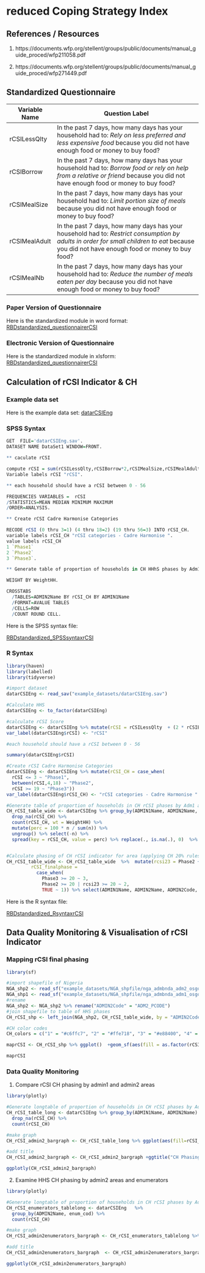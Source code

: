 # reduced Coping Strategy Index 

## References / Resources

1. https://documents.wfp.org/stellent/groups/public/documents/manual_guide_proced/wfp211058.pdf

2. https://documents.wfp.org/stellent/groups/public/documents/manual_guide_proced/wfp271449.pdf

## Standardized Questionnaire

Variable Name | Question Label 
---- | ------------- 
rCSILessQlty | In the past 7 days, how many days has your household had to: *Rely on less preferred and less expensive food* because you did not have enough food or money to buy food?
rCSIBorrow | In the past 7 days, how many days has your household had to: *Borrow food or rely on help from a relative or friend* because you did not have enough food or money to buy food?
rCSIMealSize | In the past 7 days, how many days has your household had to: *Limit portion size of meals* because you did not have enough food or money to buy food?
rCSIMealAdult  | In the past 7 days, how many days has your household had to: *Restrict consumption by adults in order for small children to eat* because you did not have enough food or money to buy food?
rCSIMealNb | In the past 7 days, how many days has your household had to: *Reduce the number of meals eaten per day* because you did not have enough food or money to buy food?


### Paper Version of Questionnaire

Here is the standardized module in word format:
[RBDstandardized_questionnairerCSI](https://github.com/WFP-VAM/RBD_FS_CH_guide_EN/blob/master/questionnaires/RBDstandardized_questionnairerCSI.docx) 

### Electronic Version of Questionnaire

Here is the standardized module in xlsform:
[RBDstandardized_questionnairerCSI](https://github.com/WFP-VAM/RBD_FS_CH_guide_EN/blob/master/questionnaires/RBDstandardized_questionnairerCSI.xlsx) 


## Calculation of rCSI Indicator & CH 

### Example data set

Here is the example data set:
[datarCSIEng](https://github.com/WFP-VAM/RBD_FS_CH_guide_EN/blob/master/example_datasets/datarCSIEng.sav) 

### SPSS Syntax

```r

GET  FILE='datarCSIEng.sav'.
DATASET NAME DataSet1 WINDOW=FRONT.

** caculate rCSI

compute rCSI = sum(rCSILessQlty,rCSIBorrow*2,rCSIMealSize,rCSIMealAdult*3,rCSIMealNb).
Variable labels rCSI "rCSI".

** each household should have a rCSI between 0 - 56

FREQUENCIES VARIABLES =  rCSI
/STATISTICS=MEAN MEDIAN MINIMUM MAXIMUM
/ORDER=ANALYSIS.

** Create rCSI Cadre Harmonise Categories

RECODE rCSI (0 thru 3=1) (4 thru 18=2) (19 thru 56=3) INTO rCSI_CH.
variable labels rCSI_CH "rCSI categories - Cadre Harmonise ".
value labels rCSI_CH
1 `Phase1`
2 `Phase2`
3 `Phase3`.

** Generate table of proportion of households in CH HHhS phases by Adm1 and Adm2 using weights

WEIGHT BY WeightHH.

CROSSTABS
  /TABLES=ADMIN2Name BY rCSI_CH BY ADMIN1Name
  /FORMAT=AVALUE TABLES
  /CELLS=ROW 
  /COUNT ROUND CELL.


```

Here is the SPSS syntax file: 

[RBDstandardized_SPSSsyntaxrCSI](https://github.com/WFP-VAM/RBD_FS_CH_guide_EN/blob/master/syntax/RBDstandardized_SPSSsyntaxrCSI.sps) 


### R Syntax

```r
library(haven)
library(labelled)
library(tidyverse)

#import dataset
datarCSIEng <- read_sav("example_datasets/datarCSIEng.sav")

#Calculate HHS 
datarCSIEng <- to_factor(datarCSIEng)

#calculate rCSI Score
datarCSIEng <- datarCSIEng %>% mutate(rCSI = rCSILessQlty  + (2 * rCSIBorrow) + rCSIMealSize + (3 * rCSIMealAdult) + rCSIMealNb)
var_label(datarCSIEng$rCSI) <- "rCSI"

#each household should have a rCSI between 0 - 56

summary(datarCSIEng$rCSI)

#Create rCSI Cadre Harmonise Categories
datarCSIEng <- datarCSIEng %>% mutate(rCSI_CH = case_when(
  rCSI <= 3 ~ "Phase1", 
  between(rCSI,4,18) ~ "Phase2",       
  rCSI >= 19 ~ "Phase3"))
var_label(datarCSIEng$rCSI_CH) <- "rCSI categories - Cadre Harmonise "

#Generate table of proportion of households in CH rCSI phases by Adm1 and Adm2 using weights
CH_rCSI_table_wide <- datarCSIEng %>% group_by(ADMIN1Name, ADMIN2Name, ADMIN2Code) %>%
  drop_na(rCSI_CH) %>%
  count(rCSI_CH, wt = WeightHH) %>%
  mutate(perc = 100 * n / sum(n)) %>%
  ungroup() %>% select(-n) %>%
  spread(key = rCSI_CH, value = perc) %>% replace(., is.na(.), 0)  %>% mutate_if(is.numeric, round, 1)


#Calculate phasing of CH rCSI indicator for area (applying CH 20% rules)
CH_rCSI_table_wide <- CH_rCSI_table_wide  %>%  mutate(rcsi23 = Phase2 + Phase3,
         rCSI_finalphase =
           case_when(
             Phase3 >= 20 ~ 3, 
             Phase2 >= 20 | rcsi23 >= 20 ~ 2,
             TRUE ~ 1)) %>% select(ADMIN1Name, ADMIN2Name, ADMIN2Code, rCSI_Phase1 = Phase1, rCSI_Phase2 = Phase2, rCSI_Phase3 = Phase3, rCSI_finalphase)

```

Here is the R syntax file: 

[RBDstandardized_RsyntaxrCSI](https://github.com/WFP-VAM/RBD_FS_CH_guide_EN/blob/master/syntax/RBDstandardized_RsyntaxrCSI.R) 


## Data Quality Monitoring & Visualisation of rCSI Indicator

### Mapping rCSI final phasing

```r
library(sf)

#import shapefile of Nigeria
NGA_shp2 <- read_sf("example_datasets/NGA_shpfile/nga_admbnda_adm2_osgof_20190417.shp") %>% filter(ADM1_EN %in% c("Adamawa","Borno","Yobe"))
NGA_shp1 <- read_sf("example_datasets/NGA_shpfile/nga_admbnda_adm1_osgof_20190417.shp") %>% filter(ADM1_REF %in% c("Adamawa","Borno","Yobe"))
#rename 
NGA_shp2 <- NGA_shp2 %>% rename("ADMIN2Code" = "ADM2_PCODE")
#join shapefile to table of HHS phases
CH_rCSI_shp <- left_join(NGA_shp2, CH_rCSI_table_wide, by = "ADMIN2Code")

#CH color codes
CH_colors = c("1" = "#c6ffc7", "2" = "#ffe718", "3" = "#e88400", "4" = "#e02d00", "5" = "#5e0803")

maprCSI <- CH_rCSI_shp %>% ggplot()  +geom_sf(aes(fill = as.factor(rCSI_finalphase))) +theme_void() +coord_sf(datum=NA) +labs(fill="rCSI phasing") +scale_fill_manual(values = CH_colors) +ggtitle(label= "phasing of rCSI") +geom_sf(data=NGA_shp1,  lwd=1.5, fill=NA) 

maprCSI

```


### Data Quality Monitoring

1. Compare rCSI CH phasing by admin1 and admin2 areas

```r
library(plotly)

#Generate longtable of proportion of households in CH rCSI phases by Adm1 and Adm2 not using weights
CH_rCSI_table_long <- datarCSIEng %>% group_by(ADMIN1Name, ADMIN2Name) %>%
  drop_na(rCSI_CH) %>%
  count(rCSI_CH) 

#make graph
CH_rCSI_admin2_bargraph <- CH_rCSI_table_long %>% ggplot(aes(fill=rCSI_CH, y=n, x=ADMIN2Name)) +geom_bar(position="fill", stat="identity") +facet_wrap(. ~ ADMIN1Name, scales = "free") +scale_fill_manual(values=c("#c6ffc7","#ffe718","#e88400","#e02d00", "#5e0803")) +theme_minimal() +theme(axis.text.x = element_text(angle = 90)) +scale_y_continuous(labels = scales::percent)+ theme(axis.title.x = element_blank(), axis.title.y = element_blank()) 

#add title
CH_rCSI_admin2_bargraph <- CH_rCSI_admin2_bargraph +ggtitle("CH Phasing of rCSI Groups of Households by Admin2 Area") +theme(plot.title = element_text(hjust = 0.5))

ggplotly(CH_rCSI_admin2_bargraph)
```


2. Examine HHS CH phasing by admin2 areas and enumerators 

```r
library(plotly)

#Generate longtable of proportion of households in CH rCSI phases by Adm1 and Adm2 and Operator - not using survey weights 
CH_rCSI_enumerators_tablelong <- datarCSIEng   %>% 
  group_by(ADMIN2Name, enum_cod) %>%
  count(rCSI_CH) 

#make graph
CH_rCSI_admin2enumerators_bargraph <- CH_rCSI_enumerators_tablelong %>% ggplot(aes(fill=rCSI_CH, y=n, x=enum_cod)) +geom_bar(position="fill", stat="identity") +facet_wrap(. ~ ADMIN2Name, scales = "free") +scale_fill_manual(values=c("#c6ffc7","#ffe718","#e88400","#e02d00", "#5e0803")) +theme_void()

#add title
CH_rCSI_admin2enumerators_bargraph  <- CH_rCSI_admin2enumerators_bargraph +ggtitle("CH Phasing of HHS of Households by Admin2 Area and Enumerator") +theme(plot.title = element_text(hjust = 0.5))

ggplotly(CH_rCSI_admin2enumerators_bargraph)

```
